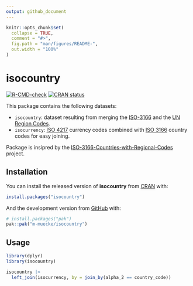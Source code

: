 ```yaml
---
output: github_document
---
```


<!-- README.md is generated from README.Rmd. Please edit that file -->

```r
knitr::opts_chunk$set(
  collapse = TRUE,
  comment = "#>",
  fig.path = "man/figures/README-",
  out.width = "100%"
)
```

# isocountry

<!-- badges: start -->
[![R-CMD-check](https://github.com/m-muecke/isocountry/actions/workflows/R-CMD-check.yaml/badge.svg)](https://github.com/m-muecke/isocountry/actions/workflows/R-CMD-check.yaml)
[![CRAN status](https://www.r-pkg.org/badges/version/isocountry)](https://CRAN.R-project.org/package=isocountry)
<!-- badges: end -->

This package contains the following datasets:

- `isocountry`: dataset resulting from merging the [ISO-3166](https://en.wikipedia.org/wiki/ISO_3166-1) and the [UN Region Codes](https://unstats.un.org/unsd/methodology/m49/overview).
- `isocurrency`: [ISO 4217](https://www.iban.com/currency-codes) currency codes combined with [ISO 3166](https://www.iban.com/country-codes) country codes for easy joining.

Package is insipred by the [ISO-3166-Countries-with-Regional-Codes](https://github.com/lukes/ISO-3166-Countries-with-Regional-Codes) project.

## Installation

You can install the released version of **isocountry** from [CRAN](https://CRAN.R-project.org) with:

```r
install.packages("isocountry")
```

And the development version from [GitHub](https://github.com/) with:

```r
# install.packages("pak")
pak::pak("m-muecke/isocountry")
```

## Usage

```r
library(dplyr)
library(isocountry)

isocountry |>
  left_join(isocurrency, by = join_by(alpha_2 == country_code))
```

